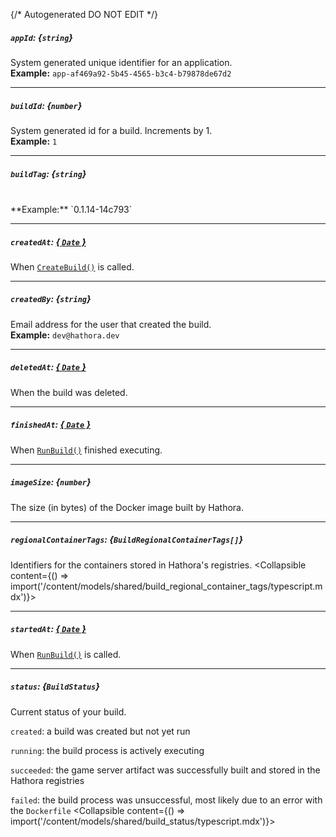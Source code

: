 {/* Autogenerated DO NOT EDIT  */}

##### `appId`: *{`string`}*
System generated unique identifier for an application.
<br/>
**Example:** `app-af469a92-5b45-4565-b3c4-b79878de67d2`

---
##### `buildId`: *{`number`}*
System generated id for a build. Increments by 1.
<br/>
**Example:** `1`

---
##### `buildTag`: *{`string`}*
<br/>
**Example:** `0.1.14-14c793`

---
##### `createdAt`: [*{ `Date` }*](https://developer.mozilla.org/en-US/docs/Web/JavaScript/Reference/Global_Objects/Date)
When [`CreateBuild()`](https://hathora.dev/api\#tag/BuildV1/operation/CreateBuild) is called.

---
##### `createdBy`: *{`string`}*
Email address for the user that created the build.
<br/>
**Example:** `dev@hathora.dev`

---
##### `deletedAt`: [*{ `Date` }*](https://developer.mozilla.org/en-US/docs/Web/JavaScript/Reference/Global_Objects/Date)
When the build was deleted.

---
##### `finishedAt`: [*{ `Date` }*](https://developer.mozilla.org/en-US/docs/Web/JavaScript/Reference/Global_Objects/Date)
When [`RunBuild()`](https://hathora.dev/api\#tag/BuildV1/operation/RunBuild) finished executing.

---
##### `imageSize`: *{`number`}*
The size (in bytes) of the Docker image built by Hathora.

---
##### `regionalContainerTags`: *{`BuildRegionalContainerTags[]`}*
Identifiers for the containers stored in Hathora's registries.
<Collapsible content={() => import('/content/models/shared/build_regional_container_tags/typescript.mdx')}>
</Collapsible>

---
##### `startedAt`: [*{ `Date` }*](https://developer.mozilla.org/en-US/docs/Web/JavaScript/Reference/Global_Objects/Date)
When [`RunBuild()`](https://hathora.dev/api\#tag/BuildV1/operation/RunBuild) is called.

---
##### `status`: *{`BuildStatus`}*
Current status of your build.

`created`: a build was created but not yet run

`running`: the build process is actively executing

`succeeded`: the game server artifact was successfully built and stored in the Hathora registries

`failed`: the build process was unsuccessful, most likely due to an error with the `Dockerfile`
<Collapsible content={() => import('/content/models/shared/build_status/typescript.mdx')}>
</Collapsible>

